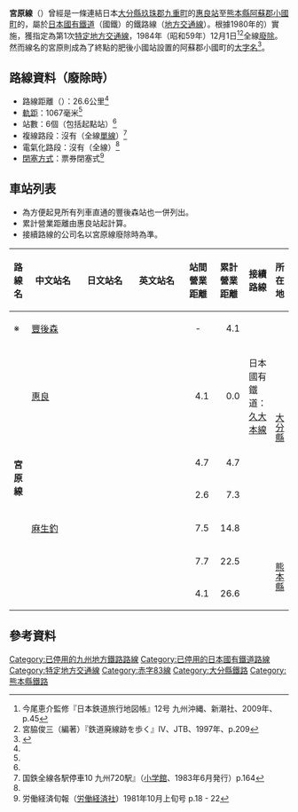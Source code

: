 {{Infobox 鐵道路線
|日文原名 = 宮原線
|平假名 = みやのはるせん
|羅馬拼音 = Miyanoharu sen
|路線名稱 = [[File:Japanese_National_Railway_logo.svg|50px]] 宮原線
|路線顏色 = #999
|狀態 = [[廢線|廢線]]
|圖片 = MonumentOfHigoOguniStation-20070722.jpg
|圖片大小 = 
|圖片說明 = 肥後小國站跡（2007年7月22日）
|所在地 = {{JPN}}[[大分縣|大分縣]]、[[熊本縣|熊本縣]]
|起點 = [[惠良站|惠良站]]
|終點 = {{link-ja|肥後小國站|肥後小国駅}}
|站數 = 6個
|通車 = 1937年6月27日
|廢除 = 1984年12月1日
|擁有者 = [[鐵道省_(日本)|鐵道省]]→[[運輸通信省_(日本)|運輸通信省]]→[[運輸省|運輸省]]→<br />[[日本國有鐵道|日本國有鐵道]]
|營運者 =
|路線距離 = 26.6公里
|軌距 = 1,067毫米
|軌道數量 = [[單線鐵路|單線]]
|電氣化方式 = 非電氣化
|最高速度 = 
|路線圖 = {{宮原線RDT}}
}}
'''宮原線'''（{{jpn|j=宮原線|hg=みやのはるせん|rm=Miyanoharu sen|f=y}}）曾經是一條連結日本[[大分縣|大分縣]][[玖珠郡|玖珠郡]][[九重町|九重町]]的[[惠良站|惠良站]]至[[熊本縣|熊本縣]][[阿蘇郡|阿蘇郡]][[小國町_(熊本縣)|小國町]]的{{link-ja|肥後小國站|肥後小国駅}}，屬於[[日本國有鐵道|日本國有鐵道]]（國鐵）的鐵路線（[[地方交通線|地方交通線]]）。根據1980年的{{link-ja|日本國有鐵道經營再建促進特別措置法|日本国有鉄道経営再建促進特別措置法|國鐵再建法}}）實施，獲指定為第1次[[特定地方交通線|特定地方交通線]]，1984年（昭和59年）12月1日<ref name="chizucho">今尾恵介監修『日本鉄道旅行地図帳』12号 九州沖縄、新潮社、2009年、p.45</ref><ref name="haisenato-4">宮脇俊三（編著）『鉄道廃線跡を歩く』IV、JTB、1997年、p.209<!-- この巻は日付・距離といったデータのみで、経緯などは記載なし。--></ref>全線[[廢線|廢除]]。然而線名的宮原則成為了終點的肥後小國站設置的阿蘇郡小國町的[[大字|大字名]]<ref name="tetsudoujiten-ge">{{Cite book |1=和書 |author=日本国有鉄道 |year=1958 |title=鉄道辞典 |url=http://transport.or.jp/tetsudoujiten/HTML/1958_%E9%89%84%E9%81%93%E8%BE%9E%E5%85%B8_%E4%B8%8B%E5%B7%BB_P1674.html |format=PDF |publisher= |volume=下巻 |page=1674 |access-date=2020-07-11 |archive-date=2020-07-12 |archive-url=https://web.archive.org/web/20200712015602/https://transport.or.jp/tetsudoujiten/HTML/1958_%e9%89%84%e9%81%93%e8%be%9e%e5%85%b8_%e4%b8%8b%e5%b7%bb_P1674.html |dead-url=no }}</ref>。

== 路線資料（廢除時） ==
* 路線距離（{{link-ja|營業距離|営業キロ}}）：26.6公里<ref name="chizucho" />
* [[軌距|軌距]]：1067毫米<ref name="chizucho" />
* 站數：6個（包括起點站）<ref name="chizucho" />
* 複線路段：沒有（全線[[單線鐵路|單線]]）<ref>国鉄全線各駅停車10 九州720駅』（[[小学館|小学館]]、1983年6月発行）p.164</ref>
* 電氣化路段：沒有（全線{{link-ja|非電氣化|非電化}}）<ref name="chizucho" />
* [[閉塞_(鐵路)|閉塞方式]]：票券閉塞式<ref name="rodo81101">労働経済旬報（[[労働経済社|労働経済社]]）1981年10月上旬号 p.18 - 22</ref>
== 車站列表 ==
* 為方便起見所有列車直通的豐後森站也一併列出。
* 累計營業距離由惠良站起計算。
* 接續路線的公司名以宮原線廢除時為準。
{| class="wikitable" rules="all"
|-
!style="text-align:center; width:1em;"|路線名
!style="width:5em;"|中文站名
!style="width:5em;"|日文站名
!style="width:5em;"|英文站名
!style="width:2.5em;"|站間<br />營業距離
!style="width:2.5em;"|累計<br />營業距離
!接續路線
!colspan="2"|所在地
|-
|rowspan="2" style="text-align:left; width:1em;"|※
|[[豐後森站|豐後森]]
|{{lang|ja|豊後森}}
|{{lang|en|Bungo-Mori}}
|style="text-align:center;"|-
|style="text-align:right;"|4.1
| 
|rowspan="6" style="text-align:center; line-height:1.1em;"|[[大分縣|大分縣]]
|rowspan="1" style="white-space:nowrap;"|[[玖珠郡|玖珠郡]][[玖珠町|玖珠町]]
|-style="height:.5em;"
|rowspan="2"|[[惠良站|惠良]]
|rowspan="2"|{{lang|ja|恵良}}
|rowspan="2"|{{lang|en|Era}}
|rowspan="2" style="text-align:right;"|4.1
|rowspan="2" style="text-align:right;"|0.0
|rowspan="2" style="text-align:left;"|日本國有鐵道：[[久大本線|久大本線]]
|rowspan="5" style="text-align:left;"|玖珠郡[[九重町|九重町]]
|- style="height:.5em;"
|rowspan="6" style="text-align:center; width:1em;"|'''宮原線'''
|-
|{{link-ja|町田站 (大分縣)|町田駅 (大分県)|町田}}
|{{lang|ja|町田}}
|{{lang|en|Machida}}
|style="text-align:right;"|4.7
|style="text-align:right;"|4.7
| 
|-
|{{link-ja|寶泉寺站|宝泉寺駅|寶泉寺}}
|{{lang|ja|宝泉寺}}
|{{lang|en|Hōsenji}}
|style="text-align:right;"|2.6
|style="text-align:right;"|7.3
| 
|-
|[[麻生釣站|麻生釣]]
|{{lang|ja|麻生釣}}
|{{lang|en|Asozuru}}
|style="text-align:right;"|7.5
|style="text-align:right;"|14.8
| 
|-
|{{link-ja|北里站|北里駅|北里}}
|{{lang|ja|北里}}
|{{lang|en|Kitazato}}
|style="text-align:right;"|7.7
|style="text-align:right;"|22.5
| 
|rowspan="2" style="text-align:center; line-height:1.1em;"|[[熊本縣|熊本縣]]
|rowspan="2" style="text-align:center;"|[[阿蘇郡|阿蘇郡]][[小國町_(熊本縣)|小國町]]
|-
|{{link-ja|肥後小國站|肥後小国駅|肥後小國}}
|{{lang|ja|肥後小国}}
|{{lang|en|Higo-Oguni}}
|style="text-align:right;"|4.1
|style="text-align:right;"|26.6
| 
|}
== 參考資料 ==
{{Reflist}}

{{宮原線}}
{{赤字83線}}
{{特定地方交通線}}
{{DEFAULTSORT:Miyanoharu}}
[[Category:已停用的九州地方鐵路路線|Category:已停用的九州地方鐵路路線]]
[[Category:已停用的日本國有鐵道路線|Category:已停用的日本國有鐵道路線]]
[[Category:特定地方交通線|Category:特定地方交通線]]
[[Category:赤字83線|Category:赤字83線]]
[[Category:大分縣鐵路|Category:大分縣鐵路]]
[[Category:熊本縣鐵路|Category:熊本縣鐵路]]